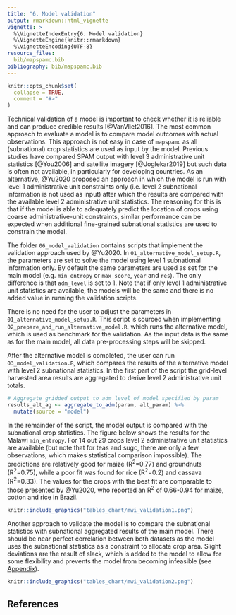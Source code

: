 ```yaml
---
title: "6. Model validation"
output: rmarkdown::html_vignette
vignette: >
  %\VignetteIndexEntry{6. Model validation}
  %\VignetteEngine{knitr::rmarkdown}
  %\VignetteEncoding{UTF-8}
resource_files:
  bib/mapspamc.bib
bibliography: bib/mapspamc.bib
---
```


```r
knitr::opts_chunk$set(
  collapse = TRUE,
  comment = "#>"
)
```

Technical validation of a model is important to check whether it is reliable and can produce credible results [@VanVliet2016]. The most common approach to evaluate a model is to compare model outcomes with actual observations. This approach is not easy in case of `mapspamc` as all (subnational) crop statistics are used as input by the model. Previous studies have compared SPAM output with level 3 administrative unit statistics [@You2006] and satellite imagery [@Joglekar2019] but such data is often not available, in particularly for developing countries. As an alternative, @Yu2020 proposed an approach in which the model is run with level 1 administrative unit constraints only (i.e. level 2 subnational information is not used as input) after which the results are compared with the available level 2 administrative unit statistics. The reasoning for this is that if the model is able to adequately predict the location of crops using coarse administrative-unit constraints, similar performance can be expected when additional fine-grained subnational statistics are used to constrain the model. 

The folder `06_model_validation` contains scripts that implement the validation approach used by @Yu2020. In `01_alternative_model_setup.R`, the parameters are set to solve the model using level 1 subnational information only. By default the same parameters are used as set for the main model (e.g. `min_entropy` or `max_score`, `year` and `res`). The only difference is that `adm_level` is set to 1. Note that if only level 1 administrative unit statistics are available, the models will be the same and there is no added value in running the validation scripts. 

There is no need for the user to adjust the parameters in `01_alternative_model_setup.R`. This script is sourced when implementing `02_prepare_and_run_alternative_model.R`, which runs the alternative model, which is used as benchmark for the validation. As the input data is the same as for the main model, all data pre-processing steps will be skipped. 

After the alternative model is completed, the user can run `03_model_validation.R`, which compares the results of the alternative model with level 2  subnational statistics. In the first part of the script the grid-level harvested area results are aggregated to derive level 2 administrative unit totals.

```r
# Aggregate gridded output to adm level of model specified by param
results_alt_ag <- aggregate_to_adm(param, alt_param) %>%
  mutate(source = "model")
```

In the remainder of the script, the model output is compared with the subnational crop statistics. The figure below shows the results for the Malawi `min_entropy`. For 14 out 29 crops level 2 administrative unit statistics are available (but note that for teas and sugc, there are only a few observations, which makes statistical comparison impossible). The predictions are relatively good for maize (R^2^=0.77) and groundnuts (R^2^=0.75), while a poor fit was found for rice (R^2^=0.2) and cassava (R^2^=0.33). The values for the crops with the best fit are comparable to those presented by @Yu2020, who reported an R^2^ of 0.66-0.94 for maize, cotton and rice in Brazil.

```r
knitr::include_graphics("tables_chart/mwi_validation1.png")
```

Another approach to validate the model is to compare the subnational statistics with subnational aggregated results of the main model. There should be near perfect correlation between both datasets as the model uses the subnational statistics as a constraint to allocate crop area. Slight deviations are the result of slack, which is added to the model to allow for some flexibility and prevents the model from becoming infeasible (see [Appendix](appendix.html)).

```r
knitr::include_graphics("tables_chart/mwi_validation2.png")
```


## References

